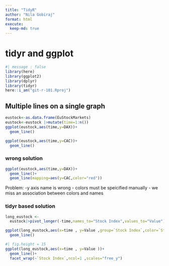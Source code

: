 ```yaml
---
title: "TidyR"
author: "Nila Gobiraj"
format: html
execute: 
  keep-md: true
---
```


# tidyr and ggplot

```r
#| message : false
library(here)
library(ggplot2)
library(dplyr)
library(tidyr)
here::i_am("git-r-101.Rproj")

```

## Multiple lines on a single graph

```r
eustock<-as.data.frame(EuStockMarkets)
eustock<-eustock |>mutate(time=1:n())
ggplot(eustock,aes(time,y=DAX))+
  geom_line()
```

```r
ggplot(eustock,aes(time,y=CAC))+
  geom_line()
```

### wrong solution

```r
ggplot(eustock,aes(time,y=DAX))+
  geom_line()+
  geom_line(mapping=aes(y=CAC,color="red"))
```

Problem: -y axis name is wrong - colors must be speicified manually - we miss an association between colors and names

### tidyr based solution

```r
long_eustock <-
  eustock|>pivot_longer(-time,names_to="Stock Index",values_to="Value")
```

```r
ggplot(long_eustock,aes(x=time , y=Value ,group=`Stock Index`,color=`Stock Index`))+
  geom_line()
```

```r
#| fig.height = 15
ggplot(long_eustock,aes(x=time , y=Value ))+
  geom_line()+
  facet_wrap(~`Stock Index`,ncol=1 ,scales="free_y")
```
